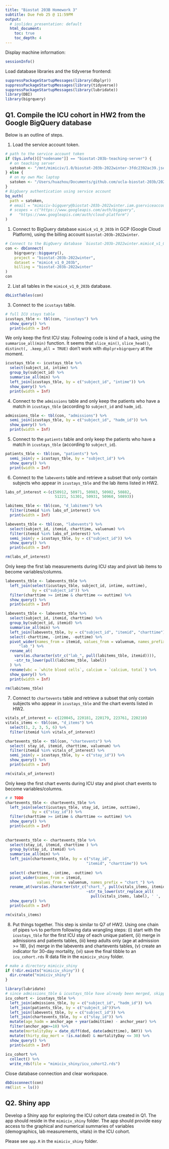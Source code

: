 ```yaml
---
title: "Biostat 203B Homework 3"
subtitle: Due Feb 25 @ 11:59PM
output:
  # ioslides_presentation: default
  html_document:
    toc: true
    toc_depth: 4
---
```


Display machine information:
```r
sessionInfo()
```

Load database libraries and the tidyverse frontend:
```r
suppressPackageStartupMessages(library(dbplyr))
suppressPackageStartupMessages(library(tidyverse))
suppressPackageStartupMessages(library(lubridate))
library(DBI)
library(bigrquery)
```

## Q1. Compile the ICU cohort in HW2 from the Google BigQuery database 

Below is an outline of steps.

1. Load the service account token.
```r
# path to the service account token 
if (Sys.info()[["nodename"]] == "biostat-203b-teaching-server") {
  # on teaching server
  satoken <- "/mnt/mimiciv/1.0/biostat-203b-2022winter-3fdc2392ac39.json"
} else {
  # on my own Mac laptop
  satoken <- "/Users/huazhou/Documents/github.com/ucla-biostat-203b/2022winter/hw/hw3/biostat-203b-2022winter-3fdc2392ac39.json"
}
# BigQuery authentication using service account
bq_auth(
  path = satoken,
  # email = "mimiciv-bigquery@biostat-203b-2022winter.iam.gserviceaccount.com",
  # scopes = c("https://www.googleapis.com/auth/bigquery",
  #   "https://www.googleapis.com/auth/cloud-platform")
)
```

1. Connect to BigQuery database `mimic4_v1_0_203b` in GCP (Google Cloud Platform), using the billing account `biostat-203b-2022winter`.
```r
# Connect to the BigQuery database `biostat-203b-2022winter.mimic4_v1_0_203b`
con <- dbConnect(
    bigrquery::bigquery(),
    project = "biostat-203b-2022winter",
    dataset = "mimic4_v1_0_203b",
    billing = "biostat-203b-2022winter"
)
con
```

2. List all tables in the `mimic4_v1_0_203b` database.
```r
dbListTables(con)
```

3. Connect to the `icustays` table.
```r
# full ICU stays table
icustays_tble <- tbl(con, "icustays") %>%
  show_query() %>%
  print(width = Inf)
```

We only keep the first ICU stay. Following code is kind of a hack, using the `summarise_all(min)` function. It seems that `slice_min()`, `slice_head()`, `distinct(, .keep_all = TRUE)` don't work with `dbplyr`+`bigrquery` at the moment.
```r
icustays_tble <- icustays_tble %>% 
  select(subject_id, intime) %>% 
  group_by(subject_id) %>% 
  summarise_all(min) %>%
  left_join(icustays_tble, by = c("subject_id", "intime")) %>%
  show_query() %>%
  print(width = Inf)
```


4. Connect to the `admissions` table and only keep the patients who have a match in `icustays_tble` (according to `subject_id` and `hadm_id`).
```r
admissions_tble <- tbl(con, "admissions") %>%
  semi_join(icustays_tble, by = c("subject_id", "hadm_id")) %>% 
  show_query() %>% 
  print(width = Inf)
```

5. Connect to the `patients` table and only keep the patients who have a match in `icustays_tble` (according to `subject_id`).
```r
patients_tble <- tbl(con, "patients") %>%
  semi_join(y = icustays_tble, by = "subject_id") %>% 
  show_query() %>% 
  print(width = Inf)
```

6. Connect to the `labevents` table and retrieve a subset that only contain subjects who appear in `icustays_tble` and the lab items listed in HW2. 
```r
labs_of_interest <-(c(50912, 50971, 50983, 50902, 50882, 
                      51221, 51301, 50931, 50960, 50893))

labitems_tble <- tbl(con, "d_labitems") %>%  
  filter(itemid %in% labs_of_interest) %>% 
  print(width = Inf)

labevents_tble <- tbl(con, "labevents") %>%
  select(subject_id, itemid, charttime, valuenum) %>% 
  filter(itemid %in% labs_of_interest) %>% 
  semi_join(y = icustays_tble, by = c("subject_id")) %>% 
  show_query() %>% 
  print(width = Inf)

rm(labs_of_interest)
```

Only keep the first lab measurements during ICU stay and pivot lab items to become variables/columns.
```r
labevents_tble <- labevents_tble %>%  
  left_join(select(icustays_tble, subject_id, intime, outtime),
            by = c("subject_id")) %>% 
  filter(charttime >= intime & charttime <= outtime) %>% 
  show_query() %>% 
  print(width = Inf)

labevents_tble <- labevents_tble %>% 
  select(subject_id, itemid, charttime) %>%
  group_by(subject_id, itemid) %>% 
  summarise_all(min) %>% 
  left_join(labevents_tble, by = c("subject_id", "itemid", "charttime")) %>%
  select(-charttime, -intime, -outtime) %>% 
  pivot_wider(names_from = itemid, values_from = valuenum, names_prefix = 
      "lab_") %>% 
  rename_at(
    vars(as.character(str_c("lab_", pull(labitems_tble, itemid)))),
    ~str_to_lower(pull(labitems_tble, label))
  ) %>% 
  rename(wbc = `white blood cells`, calcium = `calcium, total`) %>% 
  show_query() %>% 
  print(width = Inf)
   
rm(labitems_tble)           
```

7. Connect to `chartevents` table and retrieve a subset that only contain subjects who appear in `icustays_tble` and the chart events listed in HW2.
```r
vitals_of_interest <- c(220045, 220181, 220179, 223761, 220210)
vitals_items <- tbl(con, "d_items") %>% 
  select(1, 2, 3, 5, 6) %>% 
  filter(itemid %in% vitals_of_interest)

chartevents_tble <- tbl(con, "chartevents") %>%
  select( stay_id, itemid, charttime, valuenum) %>% 
  filter(itemid %in% vitals_of_interest) %>% 
  semi_join(y = icustays_tble, by = c("stay_id")) %>% 
  show_query() %>% 
  print(width = Inf)

rm(vitals_of_interest)
```

Only keep the first chart events during ICU stay and pivot chart events to become variables/columns.
```r
# # TODO
chartevents_tble <- chartevents_tble %>%  
  left_join(select(icustays_tble, stay_id, intime, outtime), 
            by = c("stay_id")) %>% 
  filter(charttime >= intime & charttime <= outtime) %>% 
  show_query() %>% 
  print(width = Inf)
  
  
chartevents_tble <- chartevents_tble %>%  
  select(stay_id, itemid, charttime ) %>% 
  group_by(stay_id, itemid) %>%
  summarise_all(min) %>%
  left_join(chartevents_tble, by = c("stay_id", 
                                    "itemid", "charttime")) %>%
  
  select(-charttime, -intime, -outtime) %>% 
  pivot_wider(names_from = itemid, 
              values_from = valuenum, names_prefix = "chart_") %>% 
  rename_at(vars(as.character(str_c("chart_", pull(vitals_items, itemid)))),
                                    ~str_to_lower(str_replace_all(
                                      pull(vitals_items, label), ' ', '_'))) %>%
  show_query() %>% 
  print(width = Inf)

rm(vitals_items)
```

8. Put things together. This step is similar to Q7 of HW2. Using one chain of pipes `%>%` to perform following data wrangling steps: (i) start with the `icustays_tble` for the first ICU stay of each unique patient, (ii) merge in admissions and patients tables, (iii) keep adults only (age at admission >= 18), (iv) merge in the labevents and chartevents tables, (v) create an indicator for 30-day mortality, (vi) save the final tibble to an `icu_cohort.rds` R data file in the `mimiciv_shiny` folder.

```r
# make a directory mimiciv_shiny
if (!dir.exists("mimiciv_shiny")) {
  dir.create("mimiciv_shiny")
}
```

```r
library(lubridate)
# since admissions_tble & icustays_tble have already been merged, skipping that 
icu_cohort <- icustays_tble %>% 
  left_join(admissions_tble, by = c("subject_id", "hadm_id")) %>%
  left_join(patients_tble, by = c("subject_id"))%>%
  left_join(labevents_tble, by = c("subject_id")) %>%
  left_join(chartevents_tble, by = c("stay_id")) %>% 
  mutate(age_hadm = anchor_age + year(admittime) - anchor_year) %>% 
  filter(anchor_age>=18) %>% 
  mutate(mortalityDay = date_diff(dod, date(admittime), DAY)) %>% 
  mutate(thirty_day_mort = !is.na(dod) & mortalityDay <= 30) %>% 
  show_query() %>% 
  print(width = Inf)
  
icu_cohort %>% 
  collect() %>%
  write_rds(file = "mimiciv_shiny/icu_cohort2.rds")

```

Close database connection and clear workspace.
```r
dbDisconnect(con)
rm(list = ls())
```

## Q2. Shiny app

Develop a Shiny app for exploring the ICU cohort data created in Q1. The app should reside in the `mimiciv_shiny` folder. The app should provide easy access to the graphical and numerical summaries of variables (demographics, lab measurements, vitals) in the ICU cohort.

Please see `app.R` in the `mimiciv_shiny` folder.
